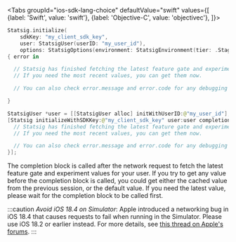 
<Tabs
  groupId="ios-sdk-lang-choice"
  defaultValue="swift"
  values={[
    {label: 'Swift', value: 'swift'},
    {label: 'Objective-C', value: 'objectivec'},
  ]}>
  <TabItem value="swift">

```swift
Statsig.initialize(
    sdkKey: "my_client_sdk_key",
    user: StatsigUser(userID: "my_user_id"),
    options: StatsigOptions(environment: StatsigEnvironment(tier: .Staging)))
{ error in

  // Statsig has finished fetching the latest feature gate and experiment values for your user.
  // If you need the most recent values, you can get them now.

  // You can also check error.message and error.code for any debugging information.

}
```

  </TabItem>
  <TabItem value="objectivec">

```swift
StatsigUser *user = [[StatsigUser alloc] initWithUserID:@"my_user_id"];
[Statsig initializeWithSDKKey:@"my_client_sdk_key" user:user completion:^(StatsigClientError * error) {
  // Statsig has finished fetching the latest feature gate and experiment values for your user.
  // If you need the most recent values, you can get them now.

  // You can also check error.message and error.code for any debugging information.
}];
```

  </TabItem>
</Tabs>

The completion block is called after the network request to fetch the latest feature gate and experiment values for your user.
If you try to get any value before the completion block is called, you could get either the cached value from the previous session,
or the default value. If you need the latest value, please wait for the completion block to be called first.

:::caution
*Avoid iOS 18.4 on Simulator*: Apple introduced a networking bug in iOS 18.4 that causes requests to fail when running in the Simulator. Please use iOS 18.2 or earlier instead. For more details, see [this thread on Apple's forums](https://developer.apple.com/forums/thread/777999).
:::
